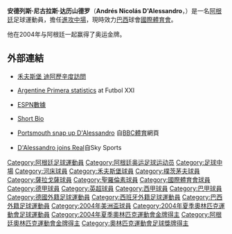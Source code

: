 {{noteta
|G1=uefa
|T=zh-hans:安德列斯·达历山德罗;zh-hk:安德列斯·迪阿歷辛度;zh-tw:安德列斯·達歷山德羅;
|1=zh-hans:达历山德罗;zh-hk:迪阿歷辛度;zh-tw:達歷山德羅;
|2=zh-hans:巴西国际; zh-hant:國際體育會;
|3=zh-hans:圣洛伦索;zh-hk:聖羅倫素;zh-tw:聖洛倫索;
}}
{{Infobox football biography
| image = [[File:DAlessandro.jpg|200px]]
| playername = 达历山德罗<br />''Andrés D'Alessandro''
| fullname = 安德列斯·尼古拉斯·达历山德罗<br />Andrés Nicolás D'Alessandro 	 
| nickname = 大頭、El Cabezón、Mandrake、el Pibe
| height = {{Height|m=1.74}}
| dateofbirth = {{birth date and age|1981|4|15}} 
| cityofbirth = [[布宜諾斯艾利斯|布宜諾斯艾利斯]]
| countryofbirth = [[阿根廷|阿根廷]]
| currentclub  = [[國際體育會|國際體育會]]
| clubnumber =  10
| position = [[翼鋒|翼鋒]]、[[進攻中場|進攻中場]]
| youthyears1 =1991–1999
| youthclubs1 = [[河床體育會|河床]]
| years1 = 2000–2003
| clubs1 = [[河床體育會|河床]]
| caps1  = 70
| goals1 = 19
| years2 = 2003–2007
| clubs2 = [[禾夫斯堡足球會|禾夫斯堡]]
| caps2  = 61
| goals2 = 8
| years3 = 2006
| clubs3 = → [[樸茨茅夫足球會|樸茨茅夫]](外借)
| caps3  = 13
| goals3 = 1
| years4 = 2006–2007
| clubs4 = → [[皇家薩拉戈薩|薩拉戈薩]](外借)
| caps4  = 36
| goals4 = 2
| years5 = 2007
| clubs5 = [[皇家薩拉戈薩|薩拉戈薩]]
| caps5  = 14
| goals5 = 2
| years6 = 2008
| clubs6 = [[圣洛伦索竞技|聖羅倫素]]
| caps6  = 15
| goals6 = 2
| years7 = 2008–
| clubs7 = [[國際體育會|國際體育會]]
| caps7  = 180
| goals7 = 36
| years8 = 2016
| clubs8 = →[[河床體育會|河床]](外借)
| caps8  = 17
| goals8 = 2 
| nationalyears1 = 2003–2011
| nationalteam1 =  [[阿根廷國家足球隊|阿根廷]]
| nationalcaps1 = 28
| nationalgoals1 = 3
}}
{{MedalTop}}
{{MedalSport | 男子[[足球|足球]]}}
{{MedalGold  | [[2004年夏季奧林匹克運動會|2004年雅典]] | [[2004年夏季奧林匹克運動會男子足球比賽|隊際]]}}
{{MedalBottom}}
'''安德列斯·尼古拉斯·达历山德罗'''（'''Andrés Nicolás D'Alessandro'''，{{bd|1981年|4月15日|catidx=Dalessandro, Andres}}）是一名[[阿根廷|阿根廷]]足球運動員，擔任[[進攻中場|進攻中場]]，現時效力[[巴西|巴西]]球會[[國際體育會|國際體育會]]。

他在2004年与阿根廷一起赢得了奥运金牌。

== 外部連結 ==
* {{de icon}} [http://www.vfl-wolfsburg.de/index.php?id=950 禾夫斯堡 迪阿歷辛度訪問] {{Wayback|url=http://www.vfl-wolfsburg.de/index.php?id=950 |date=20060618052143 }}
* {{es icon}} [https://web.archive.org/web/20150605095759/http://www.futbolxxi.com/Futbolista.aspx?ID=12064&SEOFutbolista=D'Alessandro+Andres+Nicolas Argentine Primera statistics] at Futbol XXI
* {{en icon}} [http://soccernet.espn.go.com/players/stats?id=33894&cc=3888 ESPN數據] {{Wayback|url=http://soccernet.espn.go.com/players/stats?id=33894&cc=3888 |date=20080209020517 }}
* {{en icon}} [http://www.123football.com/players/d/andres-d-alessandro/ Short Bio] {{Wayback|url=http://www.123football.com/players/d/andres-d-alessandro/ |date=20060426200212 }}
* {{en icon}} [http://news.bbc.co.uk/sport1/hi/football/teams/p/portsmouth/4665826.stm Portsmouth snap up D'Alessandro] {{Wayback|url=http://news.bbc.co.uk/sport1/hi/football/teams/p/portsmouth/4665826.stm |date=20070219053811 }}自[[BBC|BBC體育]]網頁
* {{en icon}} [http://home.skysports.com/list.asp?hlid=395815&plid=17085&clid=190&cpid=23 D'Alessandro joins Real]{{dead link|date=2017年12月 |bot=InternetArchiveBot |fix-attempted=yes }}自Sky Sports

{{2004年美洲國家盃足球賽阿根廷參賽名單}}
{{2004年奧運會男子足球阿根廷參賽名單}}

{{DEFAULTSORT:Dalessandro, Andres}}
[[Category:阿根廷足球運動員|Category:阿根廷足球運動員]]
[[Category:阿根廷奥运足球运动员|Category:阿根廷奥运足球运动员]]
[[Category:足球中場|Category:足球中場]]
[[Category:河床球員|Category:河床球員]]
[[Category:禾夫斯堡球員|Category:禾夫斯堡球員]]
[[Category:樸茨茅夫球員|Category:樸茨茅夫球員]]
[[Category:薩拉戈薩球員|Category:薩拉戈薩球員]]
[[Category:聖羅倫素球員|Category:聖羅倫素球員]]
[[Category:國際體育會球員|Category:國際體育會球員]]
[[Category:德甲球員|Category:德甲球員]]
[[Category:英超球員|Category:英超球員]]
[[Category:西甲球員|Category:西甲球員]]
[[Category:巴甲球員|Category:巴甲球員]]
[[Category:德國外籍足球運動員|Category:德國外籍足球運動員]]
[[Category:西班牙外籍足球運動員|Category:西班牙外籍足球運動員]]
[[Category:巴西外籍足球運動員|Category:巴西外籍足球運動員]]
[[Category:2004年美洲盃球員|Category:2004年美洲盃球員]]
[[Category:2004年夏季奧林匹克運動會足球運動員|Category:2004年夏季奧林匹克運動會足球運動員]]
[[Category:2004年夏季奧林匹克運動會金牌得主|Category:2004年夏季奧林匹克運動會金牌得主]]
[[Category:阿根廷奧林匹克運動會金牌得主|Category:阿根廷奧林匹克運動會金牌得主]]
[[Category:奧林匹克運動會足球獎牌得主|Category:奧林匹克運動會足球獎牌得主]]